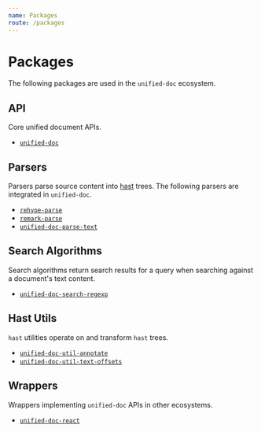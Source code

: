 ```yaml
---
name: Packages
route: /packages
---
```


# Packages
The following packages are used in the `unified-doc` ecosystem.

## API
Core unified document APIs.
- [`unified-doc`][unified-doc]

## Parsers
Parsers parse source content into [hast][hast] trees.  The following parsers are integrated in `unified-doc`.
- [`rehype-parse`][rehype-parse]
- [`remark-parse`][remark-parse]
- [`unified-doc-parse-text`][unified-doc-parse-text]

## Search Algorithms
Search algorithms return search results for a query when searching against a document's text content.
- [`unified-doc-search-regexp`][unified-doc-search-regexp]

## Hast Utils
`hast` utilities operate on and transform `hast` trees.
- [`unified-doc-util-annotate`][unified-doc-util-annotate]
- [`unified-doc-util-text-offsets`][unified-doc-util-text-offsets]

## Wrappers
Wrappers implementing `unified-doc` APIs in other ecosystems.
- [`unified-doc-react`][unified-doc-react]

<!-- Links -->
[hast]: https://github.com/syntax-tree/hast
[rehype-parse]: https://github.com/rehypejs/rehype/tree/master/packages/rehype-parse
[remark-parse]: https://github.com/remarkjs/remark/tree/master/packages/remark-parse
[unified-doc]: https://github.com/unified-doc/unified-doc/tree/master/packages/unified-doc
[unified-doc-parse-text]: https://github.com/unified-doc/unified-doc/tree/master/packages/unified-doc-parse-text
[unified-doc-react]: https://github.com/unified-doc/unified-doc-react
[unified-doc-search-regexp]: https://github.com/unified-doc/unified-doc/tree/master/packages/unified-doc-search-regexp
[unified-doc-util-annotate]: https://github.com/unified-doc/unified-doc/tree/master/packages/unified-doc-util-annotate
[unified-doc-util-text-offsets]: https://github.com/unified-doc/unified-doc/tree/master/packages/unified-doc-util-text-offsets

